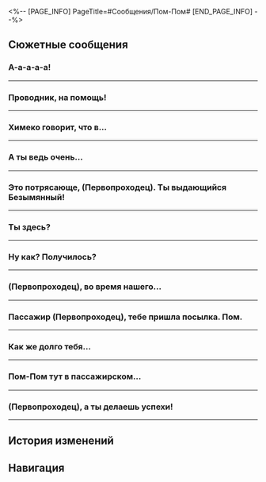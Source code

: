 <%-- [PAGE_INFO]
PageTitle=#Сообщения/Пом-Пом#
[END_PAGE_INFO] --%>
{{Сообщение Инфобокс
|id          = 1000
|Изображение = Персонаж Пом-Пом Иконка.png
|Тип         = Персонаж
|Отправитель = Пом-Пом
|Описание    = Приходите ко мне за наградами Первопроходца!
|Фракция     = Звёздный экспресс
}}

==Сюжетные сообщения==
===А-а-а-а-а!===
{{Сообщения
|условие_получения = 
|текст =
:'''Пом-Пом:''' А-а-а-а-а!
:'''Пом-Пом:''' (Первопроходец)! Ты здесь?!
:{Выбор} Что за паника?
::'''(Первопроходец):''' Что за беда стряслась?
:{Выбор} Успокойся.
::'''(Первопроходец):''' Излагай спокойно, хорошо?
:'''Пом-Пом:''' Это суперсрочное дело!
:'''Пом-Пом:''' Пом-Пом даже думать об этом не хочет...
:'''Пом-Пом:''' День большой приборки на экспрессе вот-вот настанет! А-а-а-а-а-а!
:{Выбор} ...
:'''(Первопроходец):''' ...Чего?
:'''(Первопроходец):''' Теперь понятно.
:'''(Первопроходец):''' Ты хочешь, чтобы я {{MC|ж=вернулась|м=вернулся}} и {{MC|ж=помогла|м=помог}} тебе с уборкой?
:'''(Первопроходец):''' [[Файл:Пом-Пом Стикер 11.png|80px|&lbrack;Плач&rbrack;]]
:'''Пом-Пом:''' Нет
:'''Пом-Пом:''' Но будет здорово, если ты, пассажир (Первопроходец), согласишься помочь!
:'''Пом-Пом:''' Мы направляемся в ближайшую Мыльнотопию.
:'''Пом-Пом:''' Как вернёшься - зайди ко мне, если будет минутка! Пом!
;{Принятая миссия: Ночь космических галлюцинаций}
}}
----

===Проводник, на помощь!===
{{Сообщения
|условие_получения = 
|текст =
:'''(Первопроходец):''' Проводник, на помощь!
:'''Пом-Пом:''' [Автоматический ответ] Поезд находится в движении, пожалуйста, оставьте сообщение, если это срочно!
:{Выбор} Не обманывай меня.
::'''(Первопроходец):''' Я вижу, как ты печатаешь...
::'''Пом-Пом:''' А-а-а, Пом-Пом провели!
:{Выбор} Я ещё не {{MC|ж=села|м=сел}} на экспресс!
::'''(Первопроходец):''' Куда вы поехали? Я же ещё не в экспрессе!
::'''Пом-Пом:''' Ура, получай, (Первопроходец)!
:'''Пом-Пом:''' Всё, хватит шуток. Что случилось, (Первопроходец)?
:{Выбор} Экспресс приветствует новых членов команды?
::'''(Первопроходец):''' Экспресс принимает новеньких?
:{Выбор} Одна моя подруга хочет присоединиться...
::'''(Первопроходец):''' Одна моя подруга...
:'''Пом-Пом:''' Ты хочешь пригласить свою подругу?
:'''Пом-Пом:''' Опиши Пом-Пом её.
:'''Пом-Пом:''' Подумай хорошенько перед ответом, Пом-Пом серьёзно относится к делу!
:{Выбор} Она умная...
::'''(Первопроходец):''' Она умный и талантливый механик.
::'''Пом-Пом:''' Госпожа Химеко точно обрадуется.
:{Выбор} Она свободолюбивая...
::'''(Первопроходец):''' Она рок-звезда со свободолюбивым характером.
::'''Пом-Пом:''' Рок-звезда? А можно диск для Пом-Пом?
:{Выбор} Не могу сказать...
::'''(Первопроходец):''' Она... Я не могу точно описать.
::'''Пом-Пом:''' Пом-Пом просто шутит!
:'''Пом-Пом:''' В общем, Пом-Пом кажется, всё в порядке. Но...
:'''Пом-Пом:''' Держаться подальше от машинного отделения!
:'''Пом-Пом:''' Не совершать разрушительных действий!
:'''Пом-Пом:''' Она сможет это сделать?
:{Выбор} Конечно!
::'''(Первопроходец):''' Конечно!
:{Выбор} Я прослежу за этим...
::'''(Первопроходец):''' Я прослежу за этим...
:{Выбор} Не думаю, что её можно контролировать.
::'''(Первопроходец):''' Не думаю, что её можно контролировать.
:'''Пом-Пом:''' Это главные правила, нарушать которые нельзя! Пока они соблюдаются, Пом-Пом не имеет ничего против!
:{Выбор} Понятно, спасибо, проводник.
::'''(Первопроходец):''' Понятно, спасибо, проводник.
:{Выбор} Отлично! Пом-Пом лучше всех!
::'''(Первопроходец):''' Отлично! Пом-Пом лучше всех!
:'''Пом-Пом:''' [[File:Sticker PPG 07 Pom-Pom 06.png|80px|(Универсальный стикер)]]
}}
----

===Химеко говорит, что в...===
{{Сообщения
|условие_получения = 
|текст =
:'''Пом-Пом:''' Химеко говорит, что в последнее время ты показываешь себя с лучшей стороны. Приходи к экспрессу.
:'''Пом-Пом:''' ...не надо перечитывать! Это награда для тебя!
}}
----

===А ты ведь очень...===
{{Сообщения
|условие_получения = 
|текст =
:'''Пом-Пом:''' А ты ведь очень {{MC|м=активен|ж=активна}}, (Первопроходец)... Все тобой восторгаются!
:'''Пом-Пом:''' Когда ты вернёшься, Пом-Пом подарит тебе сокровище.
}}
----

===Это потрясающе, (Первопроходец). Ты выдающийся Безымянный!===
{{Сообщения
|условие_получения = 
|текст =
:'''Пом-Пом:''' Это потрясающе, (Первопроходец). Ты выдающийся Безымянный!
:'''Пом-Пом:''' Как обычно, в награду тебя ждёт угощение!
}}
----

===Ты здесь?===
{{Сообщения
|условие_получения = 
|текст =
:'''Пом-Пом:''' Ты здесь?
:'''Пом-Пом:''' Ты здесь?
:'''Пом-Пом:''' Здесь?
:{Выбор} Нет.
:'''(Первопроходец):''' Нет.
:'''Пом-Пом:''' В экспрессе было что-то странное, что-то невидимое...
:'''Пом-Пом:''' Зашли бы посмотреть, что ли!!!
:{Выбор} Проводнику следует быть похрабрее.
::'''(Первопроходец):''' Проводнику следует быть похрабрее.
:{Выбор} Спокойно, я возвращаюсь.
::'''(Первопроходец):''' Спокойно, я возвращаюсь.
:{Выбор} Серьёзно? Не верю.
::'''(Первопроходец):''' Серьёзно? Не верю.
:'''Пом-Пом:''' А ну, возвращайтесь немедленно! Если мы не решим эту проблему, то экспресс и с места не сдвинется!
;{Принятая миссия: Мимолётные огни}
}}
----

===Ну как? Получилось?===
{{Сообщения
|условие_получения = 
|текст =
:'''Пом-Пом:''' Ну как? Получилось?
:{Выбор} (Рассказать Пом-Пом обо всём.)
:'''(Первопроходец):''' Я {{MC|ж=спросила|м=спросил}} Сервал об альбоме, но у неё его нет.
:'''Пом-Пом:''' Ясно. Пом-Пом спросит у КММ, можно ли получить у них. Но Пом-Пом не гарантирует, что это понравится всем пассажирам.
:'''Пом-Пом:''' Не расстраивайся, ты же Первопроходец, случай ещё подвернётся.
:'''Пом-Пом:''' Фонограф на экспрессе, он никуда не убежит.
}}
----

===(Первопроходец), во время нашего...===
{{Сообщения
|условие_получения = 
|текст =
:'''Пом-Пом:''' (Первопроходец), во время нашего путешествия к нам часто заходят гости на экспресс.
:{Выбор} Я тоже {{MC|ж=заметила|м=заметил}}!
::'''(Первопроходец):''' Я тоже {{MC|ж=заметила|м=заметил}}!
:{Выбор} Награды за путешествие!
::'''(Первопроходец):''' Это награды за путешествие!
:'''Пом-Пом:''' Да-да, эти встречи очень ценны!
:'''Пом-Пом:''' Чтобы сохранить прекрасные воспоминания, специально для гостей экспресс приготовил книгу отзывов, где они могут написать свои комментарии.
:'''Пом-Пом:''' Книга на стойке. Взгляни на досуге.
;{Принятая миссия: Старые друзья и новые знания}
}}
----

===Пассажир (Первопроходец), тебе пришла посылка. Пом.===
{{Сообщения
|условие_получения = 
|текст =
:'''Пом-Пом:''' Пассажир (Первопроходец), тебе пришла посылка. Пом.
:'''Пом-Пом:''' Не забудь расписаться в получении, когда вернёшься! Пом!
:{Выбор} Это подарок проводнику.
:'''(Первопроходец):''' Это подарок проводнику. Открой и посмотри.
:'''Пом-Пом:''' [[File:Sticker PPG 07 Pom-Pom 10.png|80px|&lbrack;Подарок&rbrack;]]
:'''Пом-Пом:''' Ого, спасибо, (Первопроходец)! Пом! Посмотрим, что же внутри...
:'''Пом-Пом:''' Ой, эти конфеты такие кислые!
:{Выбор} У каждой конфеты свой вкус.
:'''(Первопроходец):''' Это уникальное ассорти с Пенаконии. У каждой конфеты свой вкус.
:'''Пом-Пом:''' И правда слаще стало...
:'''Пом-Пом:''' [[File:Sticker PPG 07 Pom-Pom 08.png|80px|&lbrack;Шок&rbrack;]]
:'''Пом-Пом:''' В общем, спасибо за подарок!
}}
----

===Как же долго тебя...===
{{Сообщения
|условие_получения = 
|текст =
:'''Пом-Пом:''' Как же долго тебя не было на экспрессе, (Первопроходец).
:{Выбор} Да мы недавно виделись.
::'''(Первопроходец):''' Не так много времени прошло с нашей последней встречи ведь?
::'''Пом-Пом:''' Не придирайся к словам! Пом!
:{Выбор} И правда долго...
::'''(Первопроходец):''' Да... Давненько не виделись. Я уж и не помню, как выглядит Пом-Пом.
::'''Пом-Пом:''' Ну, не настолько долго!
:'''Пом-Пом:''' Заходи, как будет время. У меня кое-что для тебя есть.
:'''Пом-Пом:''' [[File:Sticker PPG 07 Pom-Pom 06.png|80px|&lbrack;Одобрение&rbrack;]]
;{Принятая миссия: Награды проводника}
}}
----

===Пом-Пом тут в пассажирском...===
{{Сообщения
|условие_получения = 
|текст =
:'''Пом-Пом:''' Пом-Пом тут в пассажирском салоне прибиралась и вдруг заметила...
:'''Пом-Пом:''' (Первопроходец), а у тебя ведь багажа нет, так? Или это Пом-Пом его не нашла?
:{Выбор} Люблю путешествовать налегке.
::'''(Первопроходец):''' Люблю путешествовать налегке.
::'''Пом-Пом:''' Ну да, ну да. Но тебе стоит знать, что на экспрессе поместится столько багажа, сколько пожелаешь.
:{Выбор} У меня денег нет чемодан купить.
::'''(Первопроходец):''' У меня денег нет чемодан купить.
::'''Пом-Пом:''' Чего? У каждого пассажира должны быть личные вещи.
:'''Пом-Пом:''' В приключениях не обойтись без каких-никаких припасов... Но, кажется, ты, (Первопроходец), считаешь иначе. Так не годится! Пом!
:'''Пом-Пом:''' Какое безрассудство! Хм, зайди, как будет время. Нужно с тобой побеседовать. И даже не думай увильнуть!
}}
----

===(Первопроходец), а ты делаешь успехи!===
{{Сообщения
|условие_получения = 
|текст =
:'''Пом-Пом:''' (Первопроходец), а ты делаешь успехи!
:{Выбор} Не стою на месте.
::'''(Первопроходец):''' Ну, так. Третье место на экспрессе, полагаю?
::'''Пом-Пом:''' Уверенность в себе... хорошее качество!
:{Выбор} Как без этого.
::'''(Первопроходец):''' После стольких приключений сложно не делать успехи.
::'''Пом-Пом:''' В будущих приключениях тебя ждёт ещё больше удивительных впечатлений, (Первопроходец).
:'''Пом-Пом:''' Легко спиться, когда в одиночку идёшь по пути роста. Иногда разумно обратиться за советом к старшим. Их огни что маяки в ночном океане, и их ничем не заменишь.
:'''Пом-Пом:''' Ой! Опечатка! «Сбиться», а не «спиться»!
:'''Пом-Пом:''' Зайди на экспресс, а? Легче с глазу на глаз поговорить.
;{Принятая миссия: Не забывай о доме}
}}
----

==История изменений==
{{История изменений|2.7}}

==Навигация==
{{Сообщения Навбокс}}